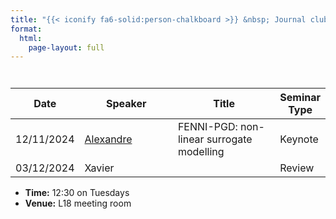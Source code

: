 ```yaml
---
title: "{{< iconify fa6-solid:person-chalkboard >}} &nbsp; Journal club"
format:
  html:
    page-layout: full
---
```


:::: {style='margin-top: 3em;'}
::::

| Date           | Speaker                              | Title                                     | Seminar Type |
|----------------|--------------------------------------|-------------------------------------------|--------------|
| 12/11/2024    | [Alexandre](https://alexandredabyseesaram.github.io/)                            | FENNI-PGD: non-linear surrogate modelling | Keynote      |
| 03/12/2024    | Xavier                                 |                                           | Review       |


- **Time:** 12:30 on Tuesdays
- **Venue:** L18 meeting room
